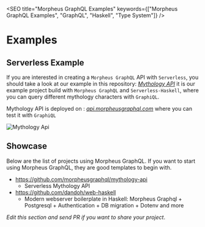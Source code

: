 
<SEO
  title="Morpheus GraphQL Examples"
  keywords={["Morpheus GraphQL Examples", "GraphQL", "Haskell", "Type System"]}
/>

# Examples

## Serverless Example

If you are interested in creating a `Morpheus GraphQL` API with `Serverless`, you should take a look at our example in this repository:
[_Mythology API_](https://github.com/morpheusgraphql/mythology-api) it is our example project build with `Morpheus GraphQL` and `Serverless-Haskell`,
where you can query different mythology characters with `GraphiQL`.

Mythology API is deployed on : [_api.morpheusgraphql.com_](https://api.morpheusgraphql.com) where you can test it with `GraphiQL`

![Mythology Api](https://morpheusgraphql.com/assets/img/mythology-api.png "mythology-api")

## Showcase

Below are the list of projects using Morpheus GraphQL. If you want to start using Morpheus GraphQL, they are
good templates to begin with.

- https://github.com/morpheusgraphql/mythology-api
  - Serverless Mythology API
- https://github.com/dandoh/web-haskell
  - Modern webserver boilerplate in Haskell: Morpheus Graphql + Postgresql + Authentication + DB migration + Dotenv and more

_Edit this section and send PR if you want to share your project_.
